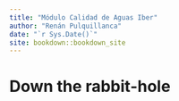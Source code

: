 ```yaml
--- 
title: "Módulo Calidad de Aguas Iber"
author: "Renán Pulquillanca"
date: "`r Sys.Date()`"
site: bookdown::bookdown_site
---
```


# Down the rabbit-hole {-}

